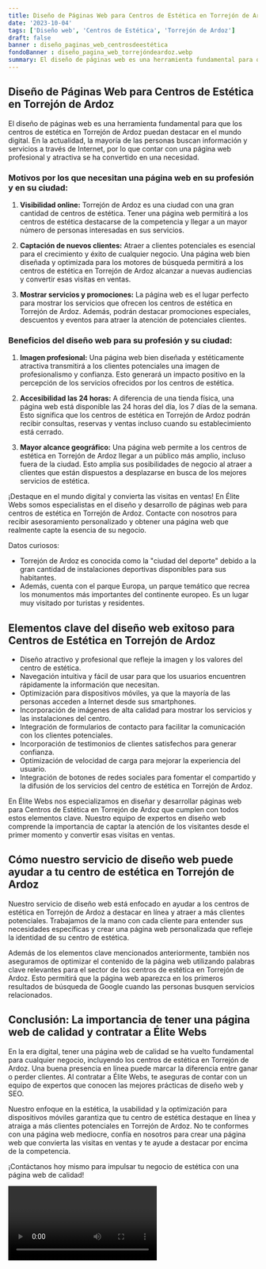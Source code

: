 ```yaml
---
title: Diseño de Páginas Web para Centros de Estética en Torrejón de Ardoz
date: '2023-10-04'
tags: ['Diseño web', 'Centros de Estética', 'Torrejón de Ardoz']
draft: false
banner : diseño_paginas_web_centrosdeestética
fondoBanner : diseño_pagina_web_torrejóndeardoz.webp
summary: El diseño de páginas web es una herramienta fundamental para que los centros de estética en Torrejón de Ardoz puedan destacar en el mundo digital. En la actualidad, la mayoría de las personas buscan información y servicios a través de Internet, por lo que contar con una página web profesional y atractiva se ha convertido en una necesidad.
---
```


## Diseño de Páginas Web para Centros de Estética en Torrejón de Ardoz

El diseño de páginas web es una herramienta fundamental para que los centros de estética en Torrejón de Ardoz puedan destacar en el mundo digital. En la actualidad, la mayoría de las personas buscan información y servicios a través de Internet, por lo que contar con una página web profesional y atractiva se ha convertido en una necesidad.

### Motivos por los que necesitan una página web en su profesión y en su ciudad:

1. **Visibilidad online:** Torrejón de Ardoz es una ciudad con una gran cantidad de centros de estética. Tener una página web permitirá a los centros de estética destacarse de la competencia y llegar a un mayor número de personas interesadas en sus servicios.

2. **Captación de nuevos clientes:** Atraer a clientes potenciales es esencial para el crecimiento y éxito de cualquier negocio. Una página web bien diseñada y optimizada para los motores de búsqueda permitirá a los centros de estética en Torrejón de Ardoz alcanzar a nuevas audiencias y convertir esas visitas en ventas.

3. **Mostrar servicios y promociones:** La página web es el lugar perfecto para mostrar los servicios que ofrecen los centros de estética en Torrejón de Ardoz. Además, podrán destacar promociones especiales, descuentos y eventos para atraer la atención de potenciales clientes.

### Beneficios del diseño web para su profesión y su ciudad:

1. **Imagen profesional:** Una página web bien diseñada y estéticamente atractiva transmitirá a los clientes potenciales una imagen de profesionalismo y confianza. Esto generará un impacto positivo en la percepción de los servicios ofrecidos por los centros de estética.

2. **Accesibilidad las 24 horas:** A diferencia de una tienda física, una página web está disponible las 24 horas del día, los 7 días de la semana. Esto significa que los centros de estética en Torrejón de Ardoz podrán recibir consultas, reservas y ventas incluso cuando su establecimiento está cerrado.

3. **Mayor alcance geográfico:** Una página web permite a los centros de estética en Torrejón de Ardoz llegar a un público más amplio, incluso fuera de la ciudad. Esto amplia sus posibilidades de negocio al atraer a clientes que están dispuestos a desplazarse en busca de los mejores servicios de estética.

¡Destaque en el mundo digital y convierta las visitas en ventas! En Élite Webs somos especialistas en el diseño y desarrollo de páginas web para centros de estética en Torrejón de Ardoz. Contacte con nosotros para recibir asesoramiento personalizado y obtener una página web que realmente capte la esencia de su negocio.

Datos curiosos:

- Torrejón de Ardoz es conocida como la "ciudad del deporte" debido a la gran cantidad de instalaciones deportivas disponibles para sus habitantes.
- Además, cuenta con el parque Europa, un parque temático que recrea los monumentos más importantes del continente europeo. Es un lugar muy visitado por turistas y residentes.

<GifSeo />

<Cta />

## Elementos clave del diseño web exitoso para Centros de Estética en Torrejón de Ardoz

- Diseño atractivo y profesional que refleje la imagen y los valores del centro de estética.
- Navegación intuitiva y fácil de usar para que los usuarios encuentren rápidamente la información que necesitan.
- Optimización para dispositivos móviles, ya que la mayoría de las personas acceden a Internet desde sus smartphones.
- Incorporación de imágenes de alta calidad para mostrar los servicios y las instalaciones del centro.
- Integración de formularios de contacto para facilitar la comunicación con los clientes potenciales.
- Incorporación de testimonios de clientes satisfechos para generar confianza.
- Optimización de velocidad de carga para mejorar la experiencia del usuario.
- Integración de botones de redes sociales para fomentar el compartido y la difusión de los servicios del centro de estética en Torrejón de Ardoz.

En Élite Webs nos especializamos en diseñar y desarrollar páginas web para Centros de Estética en Torrejón de Ardoz que cumplen con todos estos elementos clave. Nuestro equipo de expertos en diseño web comprende la importancia de captar la atención de los visitantes desde el primer momento y convertir esas visitas en ventas.

## Cómo nuestro servicio de diseño web puede ayudar a tu centro de estética en Torrejón de Ardoz

Nuestro servicio de diseño web está enfocado en ayudar a los centros de estética en Torrejón de Ardoz a destacar en línea y atraer a más clientes potenciales. Trabajamos de la mano con cada cliente para entender sus necesidades específicas y crear una página web personalizada que refleje la identidad de su centro de estética.

Además de los elementos clave mencionados anteriormente, también nos aseguramos de optimizar el contenido de la página web utilizando palabras clave relevantes para el sector de los centros de estética en Torrejón de Ardoz. Esto permitirá que la página web aparezca en los primeros resultados de búsqueda de Google cuando las personas busquen servicios relacionados.

## Conclusión: La importancia de tener una página web de calidad y contratar a Élite Webs

En la era digital, tener una página web de calidad se ha vuelto fundamental para cualquier negocio, incluyendo los centros de estética en Torrejón de Ardoz. Una buena presencia en línea puede marcar la diferencia entre ganar o perder clientes. Al contratar a Élite Webs, te aseguras de contar con un equipo de expertos que conocen las mejores prácticas de diseño web y SEO.

Nuestro enfoque en la estética, la usabilidad y la optimización para dispositivos móviles garantiza que tu centro de estética destaque en línea y atraiga a más clientes potenciales en Torrejón de Ardoz. No te conformes con una página web mediocre, confía en nosotros para crear una página web que convierta las visitas en ventas y te ayude a destacar por encima de la competencia.

¡Contáctanos hoy mismo para impulsar tu negocio de estética con una página web de calidad!

<Video />

<CtaBot job='Centros de Estética' city='Torrejón de Ardoz'/>

<Gmaps query='Torrejón de Ardoz+españa+maps' />